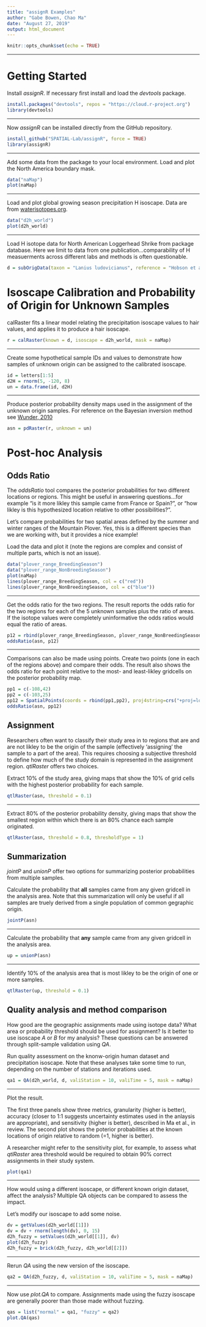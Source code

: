 ```yaml
---
title: "assignR Examples"
author: "Gabe Bowen, Chao Ma"
date: "August 27, 2019"
output: html_document
---
```


```r
knitr::opts_chunk$set(echo = TRUE)
```

*****
# Getting Started

Install *assignR*. If necessary first install and load the *devtools* package.

```r
install.packages("devtools", repos = "https://cloud.r-project.org")
library(devtools)
```

*****
Now *assignR* can be installed directly from the GitHub repository.

```r
install_github("SPATIAL-Lab/assignR", force = TRUE)
library(assignR)
```

*****
Add some data from the package to your local environment. Load and plot the North America boundary mask.

```r
data("naMap")
plot(naMap)
```

*****
Load and plot global growing season precipitation H isoscape. Data are from [waterisotopes.org](http://waterisotopes.org).

```r
data("d2h_world")
plot(d2h_world)
```

*****
Load H isotope data for North American Loggerhead Shrike from package database. Here we limit to data from one publication...comparability of H measuerments across different labs and methods is often questionable. 

```r
d = subOrigData(taxon = "Lanius ludovicianus", reference = "Hobson et al. 2012", mask = naMap)
```

# Isoscape Calibration and Probability of Origin for Unknown Samples 

calRaster fits a linear model relating the precipitation isoscape values to hair values, and applies it to produce a hair isoscape.

```r
r = calRaster(known = d, isoscape = d2h_world, mask = naMap)
```

*****
Create some hypothetical sample IDs and values to demonstrate how samples of unknown origin can be assigned to the calibrated isoscape.

```r
id = letters[1:5]
d2H = rnorm(5, -120, 8)
un = data.frame(id, d2H)
```

*****
Produce posterior probability density maps used in the assignment of the unknown origin samples. For reference on the Bayesian inversion method see [Wunder, 2010](https://www.researchgate.net/profile/Michael_Wunder/publication/226054272_Using_Isoscapes_to_Model_Probability_Surfaces_for_Determining_Geographic_Origins/links/00b49526ab1e02ed11000000.pdf)

```r
asn = pdRaster(r, unknown = un)
```

# Post-hoc Analysis
## Odds Ratio

The *oddsRatio* tool compares the posterior probabilities for two different locations or regions. This might be useful in answering questions...for example "is it more likley this sample came from France or Spain?", or "how likley is this hypothesized location relative to other possibilities?". 

Let's compare probabilities for two spatial areas defined by the summer and winter ranges of the Mountain Plover. Yes, this is a different species than we are working with, but it provides a nice example!

Load the data and plot it (note the regions are complex and consist of multiple parts, which is not an issue).

```r
data("plover_range_BreedingSeason")
data("plover_range_NonBreedingSeason")
plot(naMap)
lines(plover_range_BreedingSeason, col = c("red"))
lines(plover_range_NonBreedingSeason, col = c("blue"))
```

*****
Get the odds ratio for the two regions. The result reports the odds ratio for the two regions for each of the 5 unknown samples plus the ratio of areas. If the isotope values were completely uninformative the odds ratios would equal the ratio of areas.

```r
p12 = rbind(plover_range_BreedingSeason, plover_range_NonBreedingSeason)
oddsRatio(asn, p12)
```

*****
Comparisons can also be made using points. Create two points (one in each of the regions above) and compare their odds. The result also shows the odds ratio for each point relative to the most- and least-likley gridcells on the posterior probability map.

```r
pp1 = c(-108,42)
pp2 = c(-103,25)
pp12 = SpatialPoints(coords = rbind(pp1,pp2), proj4string=crs("+proj=longlat +datum=WGS84 +no_defs +ellps=WGS84 +towgs84=0,0,0"))
oddsRatio(asn, pp12)
```

## Assignment

Researchers often want to classify their study area in to regions that are and are not likley to be the origin of the sample (effectively 'assigning' the sample to a part of the area). This requires choosing a subjective threshold to define how much of the study domain is represented in the assignment region. *qtlRaster* offers two choices.

Extract 10% of the study area, giving maps that show the 10% of grid cells with the highest posterior probability for each sample.

```r
qtlRaster(asn, threshold = 0.1)
```

*****
Extract 80% of the posterior probability density, giving maps that show the smallest region within which there is an 80% chance each sample originated.

```r
qtlRaster(asn, threshold = 0.8, thresholdType = 1)
```

## Summarization

*jointP* and *unionP* offer two options for summarizing posterior probabilities from multiple samples.

Calculate the probability that **all** samples came from any given gridcell in the analysis area. Note that this summarization will only be useful if all samples are truely derived from a single population of common gegraphic origin.

```r
jointP(asn)
```

*****
Calculate the probability that **any** sample came from any given gridcell in the analysis area.

```r
up = unionP(asn)
```

*****
Identify 10% of the analysis area that is most likley to be the origin of one or more samples.

```r
qtlRaster(up, threshold = 0.1)
```

## Quality analysis and method comparison

How good are the geographic assignments made using isotope data? What area or probability threshold should be used for assignment? Is it better to use isoscape *A* or *B* for my analysis? These questions can be answered through split-sample validation using *QA*.

Run quality assessment on the knonw-origin human dataset and precipitation isoscape. Note that these analyses take some time to run, depending on the number of stations and iterations used.

```r
qa1 = QA(d2h_world, d, valiStation = 10, valiTime = 5, mask = naMap)
```

*****
Plot the result. 

The first three panels show three metrics, granularity (higher is better), accuracy (closer to 1:1 suggests uncertainty estimates used in the anlaysis are appropriate), and sensitivity (higher is better), described in Ma et al., in review. The second plot shows the poterior probabilities at the known locations of origin relative to random (=1, higher is better). 

A researcher might refer to the sensitivity plot, for example, to assess what *qtlRaster* area threshold would be required to obtain 90% correct assignments in their study system.

```r
plot(qa1)
```

*****
How would using a different isoscape, or different known origin dataset, affect the analysis? Multiple QA objects can be compared to assess the impact.

Let's modify our isoscape to add some noise.

```r
dv = getValues(d2h_world[[1]])
dv = dv + rnorm(length(dv), 0, 15)
d2h_fuzzy = setValues(d2h_world[[1]], dv)
plot(d2h_fuzzy)
d2h_fuzzy = brick(d2h_fuzzy, d2h_world[[2]])
```

*****
Rerun *QA* using the new version of the isoscape.

```r
qa2 = QA(d2h_fuzzy, d, valiStation = 10, valiTime = 5, mask = naMap)
```

*****
Now use *plot.QA* to compare. Assignments made using the fuzzy isoscape are generally poorer than those made without fuzzing.

```r
qas = list("normal" = qa1, "fuzzy" = qa2)
plot.QA(qas)
```